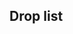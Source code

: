 ==Drop list==
{{Section}}
{{Map/Drops
|regular = true
|no_legend = true
|filter_button = true
|nodes = B, C, G, K
|boss = K
|Abukuma: C/{S 1.1% (10/907)} S, G/{S 1.2% (4089/344040)} S
|Akatsuki: K/{0.4% (1608/450060)}
|Akebono: B/{0.8% (25/3268)}, C/{1% (19/1976)}, G/{1.1% (5763/520087)}, K/{0% (19/450060)}
|Aoba: K/{1.7% (7633/450060)}
|Arare: K/{0% (24/450060)}
|Arashi: K/{S 1.5% (6521/443174)} S
|Arashio: K/{0% (20/450060)}
|Asashio: K/{0% (145/450060)}
|Ashigara: K/{1.7% (7517/450060)}
|Atago: K/{3.3% (15074/450060)}
|Ayanami: B/{0.7% (24/3268)}, C/{1% (20/1976)}, G/{1.1% (5740/520087)}, K/{1.7% (7598/450060)}
|Chikuma: K/{3.4% (15211/450060)}
|Chitose: K/{0% (139/450060)}
|Chiyoda: K/{0% (109/450060)}
|Choukai: K/{1.7% (7655/450060)}
|Fubuki: B/{S 1.9% (29/1526)} S, C/{1.2% (23/1976)}, G/{1.1% (5745/520087)}, K/{1.7% (7677/450060)}
|Fumizuki: B/{1.1% (37/3268)}, C/{1% (19/1976)}, G/{1.1% (5688/520087)}, K/{0% (17/450060)}
|Furutaka: K/{1.7% (7593/450060)}
|Hagikaze: K/{S 1.5% (6583/443174)} S
|Haguro: K/{1.7% (7644/450060)}
|Haruna: K/{S 1.7% (7542/443174)} S
|Hatsuharu: K/{0% (114/450060)}
|Hatsushimo: K/{0% (29/450060)}
|Hatsuyuki: B/{S 1.6% (25/1526)} S, C/{1% (19/1976)}, G/{1.1% (5840/520087)}, K/{0% (119/450060)}
|Hibiki: K/{0% (21/450060)}
|Hiei: K/{S 1.7% (7403/443174)} S
|Houshou: B/{S 0.4% (6/1526)} S, C/{S 1.8% (16/907)} S, G/{S 1.2% (4043/344040)} S
|I-168: C/{S 2.4% (22/907)} S, K/{S 3.5% (15668/443174)} S
|I-19: C/{S 1.1% (10/907)} S, G/{S 0.8% (2750/344040)} S, K/{S 3.5% (15380/443174)} S
|I-58: C/{S 1% (9/907)} S, G/{S 0.3% (1159/344040)} S, K/{S 3.6% (15982/443174)} S
|I-8: K/{S 1.7% (7529/443174)} S
|Ikazuchi: K/{0% (21/450060)}
|Inazuma: K/{0% (17/450060)}
|Isonami: B/{0.9% (31/3268)}, C/{1% (19/1976)}, G/{1.1% (5699/520087)}, K/{0% (136/450060)}
|Isuzu: B/{S 0.9% (14/1526)} S, C/{0.8% (16/1976)}, G/{S 1.2% (4109/344040)} S, K/{0% (128/450060)}
|Jintsuu: B/{S 0.7% (10/1526)} S, C/{0.9% (17/1976)}, G/{1% (5112/520087)}, K/{0% (124/450060)}
|Kagerou: B/{S 1.2% (18/1526)} S, C/{0.8% (15/1976)}, G/{1.1% (5820/520087)}, K/{0% (128/450060)}
|Kako: K/{1.7% (7639/450060)}
|Kasumi: K/{0% (24/450060)}
|Kikuzuki: B/{0.9% (31/3268)}, C/{0.8% (16/1976)}, G/{1.1% (5706/520087)}, K/{0% (24/450060)}
|Kinu: C/{S 0.8% (7/907)} S, G/{S 1.2% (4175/344040)} S
|Kinugasa: K/{1.7% (7586/450060)}
|Kirishima: K/{S 1.7% (7443/443174)} S
|Kisaragi: B/{0.9% (30/3268)}, C/{1% (19/1976)}, G/{1.1% (5841/520087)}, K/{0% (17/450060)}
|Kiso: B/{S 1.9% (29/1526)} S, C/{1.2% (23/1976)}, G/{S 1.2% (4261/344040)} S, K/{0% (126/450060)}
|Kitakami: C/{S 1.8% (16/907)} S, G/{S 1.2% (4219/344040)} S
|Kongou: K/{S 1.7% (7434/443174)} S
|Kuma: B/{S 1% (16/1526)} S, C/{S 0.9% (8/907)} S, G/{S 1.2% (4290/344040)} S, K/{S 1.7% (7572/443174)} S
|Kumano: K/{1.7% (7580/450060)}
|Kuroshio: B/{S 1% (16/1526)} S, C/{1% (19/1976)}, G/{1.1% (5786/520087)}, K/{0% (13/450060)}
|Maya: K/{1.7% (7524/450060)}
|Michishio: K/{0% (25/450060)}
|Mikazuki: B/{0.8% (25/3268)}, C/{0.9% (17/1976)}, G/{1.1% (5870/520087)}, K/{0% (23/450060)}
|Mikuma: K/{S 1.4% (6126/443174)} S
|Miyuki: B/{0.7% (23/3268)}, C/{0.9% (17/1976)}, G/{1.1% (5770/520087)}, K/{0% (139/450060)}
|Mochizuki: B/{1.3% (41/3268)}, C/{0.9% (17/1976)}, G/{1.1% (5706/520087)}, K/{0% (26/450060)}
|Mogami: C/{S 1.5% (14/907)} S, G/{S 1.2% (4231/344040)} S, K/{5% (22631/450060)}
|Murakumo: B/{0.9% (30/3268)}, C/{0.9% (18/1976)}, G/{1.1% (5663/520087)}, K/{0% (49/450060)}
|Murasame: K/{0% (25/450060)}
|Mutsuki: B/{0.7% (23/3268)}, C/{1.5% (29/1976)}, G/{1.1% (5679/520087)}, K/{0.9% (3932/450060)}
|Myoukou: K/{3.4% (15241/450060)}
|Nachi: K/{1.7% (7524/450060)}
|Nagara: B/{S 1.4% (21/1526)} S, C/{S 1.1% (10/907)} S, G/{S 1.2% (4110/344040)} S, K/{S 1.7% (7476/443174)} S
|Nagatsuki: B/{1.4% (45/3268)}, C/{1.2% (23/1976)}, G/{1.1% (5727/520087)}, K/{0% (19/450060)}
|Naka: B/{S 1.8% (27/1526)} S, C/{1.9% (37/1976)}, G/{1.8% (9554/520087)}, K/{1.7% (7731/450060)}
|Natori: B/{S 1.5% (23/1526)} S, C/{1.4% (28/1976)}, G/{S 1.2% (4176/344040)} S, K/{0% (133/450060)}
|Nenohi: K/{0% (23/450060)}
|None: B/{76.9% (3056/3973)}, C/{73% (2171/2973)}, D/{100% (462703/462703)}, F/{100% (91340/91340)}, G/{57.9% (304815/526212)}, H/{100% (479766/479766)}, K/{15.4% (69525/450507)}
|Oboro: B/{0.9% (30/3268)}, C/{1.2% (23/1976)}, G/{1.1% (5750/520087)}, K/{0% (33/450060)}
|Ooi: C/{S 1.4% (13/907)} S, G/{S 1.2% (4058/344040)} S
|Ooshio: K/{0% (23/450060)}
|Oyashio: C/{S 0.9% (8/907)} S
|Ryuujou: B/{S 0.6% (9/1526)} S, C/{S 1% (9/907)} S, G/{S 1.3% (4323/344040)} S
|Sagiri: K/{S 0.8% (3419/443174)} S
|Samidare: K/{0% (14/450060)}
|Satsuki: B/{0.8% (27/3268)}, C/{1% (19/1976)}, G/{1.1% (5673/520087)}, K/{0% (25/450060)}
|Sazanami: B/{0.9% (31/3268)}, C/{1.4% (28/1976)}, G/{1.1% (5743/520087)}, K/{0% (14/450060)}
|Sendai: B/{S 1.4% (21/1526)} S, C/{S 1.5% (14/907)} S, G/{S 1.2% (4012/344040)} S, K/{S 1.7% (7322/443174)} S
|Shigure: K/{0% (17/450060)}
|Shikinami: B/{1.2% (39/3268)}, C/{1.2% (23/1976)}, G/{1.1% (5835/520087)}, K/{0% (24/450060)}
|Shiranui: B/{S 1.5% (23/1526)} S, C/{1.1% (21/1976)}, G/{1.1% (5691/520087)}, K/{0% (39/450060)}
|Shiratsuyu: K/{0% (138/450060)}
|Shirayuki: B/{S 1.2% (18/1526)} S, C/{0.6% (12/1976)}, G/{1.1% (5839/520087)}, K/{0% (122/450060)}
|Shouhou: B/{S 1% (16/1526)} S, C/{S 1.7% (15/907)} S, G/{S 1.2% (4182/344040)} S, K/{3.4% (15164/450060)}
|Suzukaze: K/{0% (122/450060)}
|Suzuya: K/{1.7% (7724/450060)}
|Taigei: C/{S 1.1% (10/907)} S
|Takao: K/{3.3% (14989/450060)}
|Tama: B/{S 1.4% (22/1526)} S, C/{0.5% (10/1976)}, G/{S 1.2% (4189/344040)} S, K/{0% (123/450060)}
|Tatsuta: K/{1.7% (7809/450060)}
|Tenryuu: K/{1.7% (7541/450060)}
|Tone: K/{3.4% (15302/450060)}
|Ushio: B/{0.9% (31/3268)}, C/{1.1% (21/1976)}, G/{1.1% (5624/520087)}, K/{0% (26/450060)}
|Wakaba: K/{0% (13/450060)}
|Yura: B/{S 2.1% (32/1526)} S, C/{S 1.7% (15/907)} S, G/{S 1.2% (4051/344040)} S, K/{0% (138/450060)}
|Yuubari: B/{S 1.2% (19/1526)} S, C/{S 1% (9/907)} S, G/{S 1.2% (4106/344040)} S
|Yuudachi: K/{0% (22/450060)}
|Zuihou: K/{S 1.7% (7586/443174)} S
}}
{{SectionEnd}}